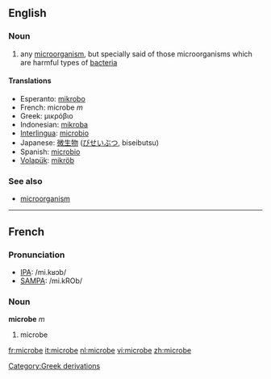 ==English==

=== Noun ===
{{en-noun-reg}}

# any [[microorganism]], but specially said of those microorganisms which are harmful types of [[bacteria]]

==== Translations ====
*Esperanto: [[mikrobo]]
*French: microbe ''m''
*Greek: μικρόβιο
*Indonesian: [[mikroba]]
*[[Interlingua]]: [[microbio]]
*Japanese: [[微生物]] ([[びせいぶつ]], biseibutsu)
*Spanish: [[microbio]]
*[[Volapük]]: [[mikröb]]

===See also===
*[[microorganism]]


----

==French==

===Pronunciation===
*[[w:IPA|IPA]]: /mi.kʁɔb/
*[[w:SAMPA|SAMPA]]: /mi.kROb/

===Noun===
'''microbe''' ''m''

# microbe

[[Category:Greek derivations]]

[[fr:microbe]]
[[it:microbe]]
[[nl:microbe]]
[[vi:microbe]]
[[zh:microbe]]
